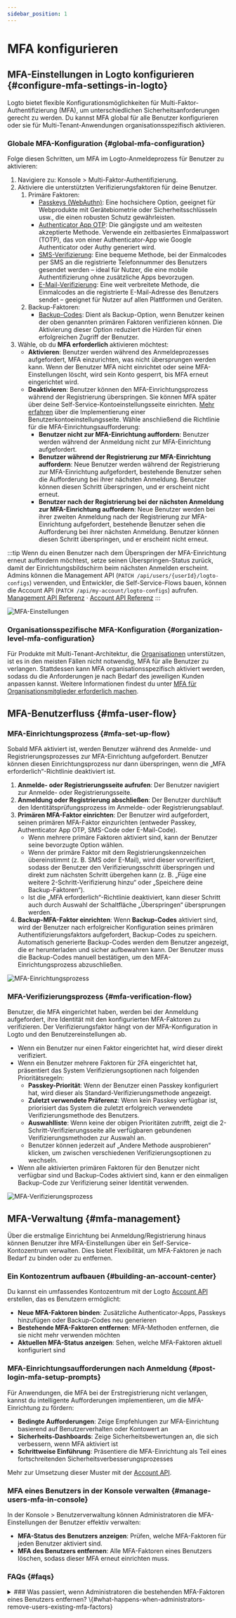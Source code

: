 ```yaml
---
sidebar_position: 1
---
```


# MFA konfigurieren

## MFA-Einstellungen in Logto konfigurieren \{#configure-mfa-settings-in-logto}

Logto bietet flexible Konfigurationsmöglichkeiten für Multi-Faktor-Authentifizierung (MFA), um unterschiedlichen Sicherheitsanforderungen gerecht zu werden. Du kannst MFA global für alle Benutzer konfigurieren oder sie für Multi-Tenant-Anwendungen organisationsspezifisch aktivieren.

### Globale MFA-Konfiguration \{#global-mfa-configuration}

Folge diesen Schritten, um MFA im Logto-Anmeldeprozess für Benutzer zu aktivieren:

1. Navigiere zu: <CloudLink to="/mfa">Konsole > Multi-Faktor-Authentifizierung</CloudLink>.
2. Aktiviere die unterstützten Verifizierungsfaktoren für deine Benutzer.
   1. Primäre Faktoren:
      - [Passkeys (WebAuthn)](/end-user-flows/mfa/webauthn): Eine hochsichere Option, geeignet für Webprodukte mit Gerätebiometrie oder Sicherheitsschlüsseln usw., die einen robusten Schutz gewährleisten.
      - [Authenticator App OTP](/end-user-flows/mfa/authenticator-app-otp): Die gängigste und am weitesten akzeptierte Methode. Verwende ein zeitbasiertes Einmalpasswort (TOTP), das von einer Authenticator-App wie Google Authenticator oder Authy generiert wird.
      - [SMS-Verifizierung](/end-user-flows/mfa/sms-mfa): Eine bequeme Methode, bei der Einmalcodes per SMS an die registrierte Telefonnummer des Benutzers gesendet werden – ideal für Nutzer, die eine mobile Authentifizierung ohne zusätzliche Apps bevorzugen.
      - [E-Mail-Verifizierung](/end-user-flows/mfa/email-mfa): Eine weit verbreitete Methode, die Einmalcodes an die registrierte E-Mail-Adresse des Benutzers sendet – geeignet für Nutzer auf allen Plattformen und Geräten.
   2. Backup-Faktoren:
      - [Backup-Codes](/end-user-flows/mfa/backup-codes): Dient als Backup-Option, wenn Benutzer keinen der oben genannten primären Faktoren verifizieren können. Die Aktivierung dieser Option reduziert die Hürden für einen erfolgreichen Zugriff der Benutzer.
3. Wähle, ob du **MFA erforderlich** aktivieren möchtest:
   - **Aktivieren**: Benutzer werden während des Anmeldeprozesses aufgefordert, MFA einzurichten, was nicht übersprungen werden kann. Wenn der Benutzer MFA nicht einrichtet oder seine MFA-Einstellungen löscht, wird sein Konto gesperrt, bis MFA erneut eingerichtet wird.
   - **Deaktivieren**: Benutzer können den MFA-Einrichtungsprozess während der Registrierung überspringen. Sie können MFA später über deine Self-Service-Kontoeinstellungsseite einrichten. [Mehr erfahren](/end-user-flows/account-settings/) über die Implementierung einer Benutzerkontoeinstellungsseite. Wähle anschließend die Richtlinie für die MFA-Einrichtungsaufforderung:
     - **Benutzer nicht zur MFA-Einrichtung auffordern**: Benutzer werden während der Anmeldung nicht zur MFA-Einrichtung aufgefordert.
     - **Benutzer während der Registrierung zur MFA-Einrichtung auffordern**: Neue Benutzer werden während der Registrierung zur MFA-Einrichtung aufgefordert, bestehende Benutzer sehen die Aufforderung bei ihrer nächsten Anmeldung. Benutzer können diesen Schritt überspringen, und er erscheint nicht erneut.
     - **Benutzer nach der Registrierung bei der nächsten Anmeldung zur MFA-Einrichtung auffordern**: Neue Benutzer werden bei ihrer zweiten Anmeldung nach der Registrierung zur MFA-Einrichtung aufgefordert, bestehende Benutzer sehen die Aufforderung bei ihrer nächsten Anmeldung. Benutzer können diesen Schritt überspringen, und er erscheint nicht erneut.

:::tip
Wenn du einen Benutzer nach dem Überspringen der MFA-Einrichtung erneut auffordern möchtest, setze seinen Überspringen-Status zurück, damit der Einrichtungsbildschirm beim nächsten Anmelden erscheint. Admins können die Management API (`PATCH /api/users/{userId}/logto-configs`) verwenden, und Entwickler, die Self-Service-Flows bauen, können die Account API (`PATCH /api/my-account/logto-configs`) aufrufen. [Management API Referenz](https://openapi.logto.io/operation/operation-updateuserlogtoconfig) · [Account API Referenz](https://openapi.logto.io/operation/operation-updatelogtoconfig)
:::

<img src="/img/assets/configure-mfa.png" alt="MFA-Einstellungen" />

### Organisationsspezifische MFA-Konfiguration \{#organization-level-mfa-configuration}

Für Produkte mit Multi-Tenant-Architektur, die [Organisationen](/organizations) unterstützen, ist es in den meisten Fällen nicht notwendig, MFA für alle Benutzer zu verlangen. Stattdessen kann MFA organisationsspezifisch aktiviert werden, sodass du die Anforderungen je nach Bedarf des jeweiligen Kunden anpassen kannst. Weitere Informationen findest du unter [MFA für Organisationsmitglieder erforderlich machen](/organizations/organization-management#require-mfa-for-organization-members).

## MFA-Benutzerfluss \{#mfa-user-flow}

### MFA-Einrichtungsprozess \{#mfa-set-up-flow}

Sobald MFA aktiviert ist, werden Benutzer während des Anmelde- und Registrierungsprozesses zur MFA-Einrichtung aufgefordert. Benutzer können diesen Einrichtungsprozess nur dann überspringen, wenn die „MFA erforderlich“-Richtlinie deaktiviert ist.

1. **Anmelde- oder Registrierungsseite aufrufen**: Der Benutzer navigiert zur Anmelde- oder Registrierungsseite.
2. **Anmeldung oder Registrierung abschließen**: Der Benutzer durchläuft den Identitätsprüfungsprozess im Anmelde- oder Registrierungsablauf.
3. **Primären MFA-Faktor einrichten**: Der Benutzer wird aufgefordert, seinen primären MFA-Faktor einzurichten (entweder Passkey, Authenticator App OTP, SMS-Code oder E-Mail-Code).
   - Wenn mehrere primäre Faktoren aktiviert sind, kann der Benutzer seine bevorzugte Option wählen.
   - Wenn der primäre Faktor mit dem Registrierungskennzeichen übereinstimmt (z. B. SMS oder E-Mail), wird dieser vorverifiziert, sodass der Benutzer den Verifizierungsschritt überspringen und direkt zum nächsten Schritt übergehen kann (z. B. „Füge eine weitere 2-Schritt-Verifizierung hinzu“ oder „Speichere deine Backup-Faktoren“).
   - Ist die „MFA erforderlich“-Richtlinie deaktiviert, kann dieser Schritt auch durch Auswahl der Schaltfläche „Überspringen“ übersprungen werden.
4. **Backup-MFA-Faktor einrichten**: Wenn **Backup-Codes** aktiviert sind, wird der Benutzer nach erfolgreicher Konfiguration seines primären Authentifizierungsfaktors aufgefordert, Backup-Codes zu speichern. Automatisch generierte Backup-Codes werden dem Benutzer angezeigt, die er herunterladen und sicher aufbewahren kann. Der Benutzer muss die Backup-Codes manuell bestätigen, um den MFA-Einrichtungsprozess abzuschließen.

<img src="/img/assets/link-mfa.png" alt="MFA-Einrichtungsprozess" />

### MFA-Verifizierungsprozess \{#mfa-verification-flow}

Benutzer, die MFA eingerichtet haben, werden bei der Anmeldung aufgefordert, ihre Identität mit den konfigurierten MFA-Faktoren zu verifizieren. Der Verifizierungsfaktor hängt von der MFA-Konfiguration in Logto und den Benutzereinstellungen ab.

- Wenn ein Benutzer nur einen Faktor eingerichtet hat, wird dieser direkt verifiziert.
- Wenn ein Benutzer mehrere Faktoren für 2FA eingerichtet hat, präsentiert das System Verifizierungsoptionen nach folgenden Prioritätsregeln:
  - **Passkey-Priorität**: Wenn der Benutzer einen Passkey konfiguriert hat, wird dieser als Standard-Verifizierungsmethode angezeigt.
  - **Zuletzt verwendete Präferenz**: Wenn kein Passkey verfügbar ist, priorisiert das System die zuletzt erfolgreich verwendete Verifizierungsmethode des Benutzers.
  - **Auswahlliste**: Wenn keine der obigen Prioritäten zutrifft, zeigt die 2-Schritt-Verifizierungsseite alle verfügbaren gebundenen Verifizierungsmethoden zur Auswahl an.
  - Benutzer können jederzeit auf „Andere Methode ausprobieren“ klicken, um zwischen verschiedenen Verifizierungsoptionen zu wechseln.
- Wenn alle aktivierten primären Faktoren für den Benutzer nicht verfügbar sind und Backup-Codes aktiviert sind, kann er den einmaligen Backup-Code zur Verifizierung seiner Identität verwenden.

<img src="/img/assets/verify-mfa.png" alt="MFA-Verifizierungsprozess" />

## MFA-Verwaltung \{#mfa-management}

Über die erstmalige Einrichtung bei Anmeldung/Registrierung hinaus können Benutzer ihre MFA-Einstellungen über ein Self-Service-Kontozentrum verwalten. Dies bietet Flexibilität, um MFA-Faktoren je nach Bedarf zu binden oder zu entfernen.

### Ein Kontozentrum aufbauen \{#building-an-account-center}

Du kannst ein umfassendes Kontozentrum mit der Logto [Account API](/end-user-flows/account-settings/by-account-api) erstellen, das es Benutzern ermöglicht:

- **Neue MFA-Faktoren binden**: Zusätzliche Authenticator-Apps, Passkeys hinzufügen oder Backup-Codes neu generieren
- **Bestehende MFA-Faktoren entfernen**: MFA-Methoden entfernen, die sie nicht mehr verwenden möchten
- **Aktuellen MFA-Status anzeigen**: Sehen, welche MFA-Faktoren aktuell konfiguriert sind

### MFA-Einrichtungsaufforderungen nach Anmeldung \{#post-login-mfa-setup-prompts}

Für Anwendungen, die MFA bei der Erstregistrierung nicht verlangen, kannst du intelligente Aufforderungen implementieren, um die MFA-Einrichtung zu fördern:

- **Bedingte Aufforderungen**: Zeige Empfehlungen zur MFA-Einrichtung basierend auf Benutzerverhalten oder Kontowert an
- **Sicherheits-Dashboards**: Zeige Sicherheitsbewertungen an, die sich verbessern, wenn MFA aktiviert ist
- **Schrittweise Einführung**: Präsentiere die MFA-Einrichtung als Teil eines fortschreitenden Sicherheitsverbesserungsprozesses

Mehr zur Umsetzung dieser Muster mit der [Account API](/end-user-flows/account-settings/by-account-api).

### MFA eines Benutzers in der Konsole verwalten \{#manage-users-mfa-in-console}

In der <CloudLink to="/user">Konsole > Benutzerverwaltung</CloudLink> können Administratoren die MFA-Einstellungen der Benutzer effektiv verwalten:

- **MFA-Status des Benutzers anzeigen**: Prüfen, welche MFA-Faktoren für jeden Benutzer aktiviert sind.
- **MFA des Benutzers entfernen**: Alle MFA-Faktoren eines Benutzers löschen, sodass dieser MFA erneut einrichten muss.

### FAQs \{#faqs}

<details>
<summary>
### Was passiert, wenn Administratoren die bestehenden MFA-Faktoren eines Benutzers entfernen? \{#what-happens-when-administrators-remove-users-existing-mfa-factors}
</summary>
Wenn Administratoren alle primären MFA-Faktoren eines Benutzers entfernen (Passkey, Authenticator App OTP, SMS oder E-Mail), treten beim nächsten Anmeldeversuch des Benutzers folgende Szenarien auf:

**Szenario 1: Keine MFA-Faktoren mehr vorhanden**

- Wenn keine MFA-Faktoren existieren (einschließlich keine Backup-Codes) und die [MFA-Richtlinie](#global-mfa-configuration) MFA verlangt, darf sich der Benutzer ohne MFA-Verifizierung anmelden und wird sofort zur erneuten MFA-Einrichtung aufgefordert.

**Szenario 2: Backup-Codes sind noch vorhanden**

- Wenn noch Backup-Codes verfügbar sind, muss sich der Benutzer bei der Anmeldung zunächst mit einem Backup-Code verifizieren.
- Nach erfolgreicher Backup-Code-Verifizierung wird der Benutzer zur Einrichtung eines neuen primären MFA-Faktors aufgefordert.
- Ob der Benutzer diesen Schritt überspringen kann, hängt von deiner konfigurierten MFA-Richtlinie ab.
- Dieser Ansatz verhindert, dass Benutzer ausgesperrt werden, wenn keine primären Faktoren mehr verfügbar sind.

 </details>
